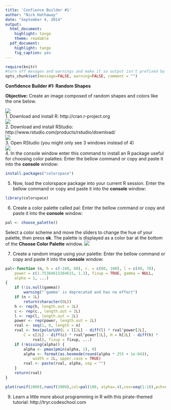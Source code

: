 ```yaml
---
title: 'Confience Builder #1'
author: "Nick Hathaway"
date: "September 4, 2014"
output:
  html_document:
    highlight: tango
    theme: readable
  pdf_document:
    highlight: tango
    fig_caption: yes
---
```

```r
require(knitr)
#turn off mesages and warnings and make it so output isn't prefixed by anything, default is to put "##" in front of all output for some reason
opts_chunk$set(message=FALSE, warning=FALSE, comment = "")
```

**Confidence Builder #1: Random Shapes**

**Objective:** Create an image composed of random shapes and colors like the one below.  

![](../images/rShapesExmp.png)  
1. Download and install R: http://cran.r-project.org  
![](../images/r_site.png)  
2. Download and install RStudio: http://www.rstudio.com/products/rstudio/download/  
![](../images/r_studio.png)  
3. Open RStudio (you might only see 3 windows instead of 4)   
![](../images/rStudioExample.png)   
4. In the console window enter this command to install an R package useful for choosing color palattes: Enter the bellow command or copy and paste it into the **console** window:  
``` r
install.packages("colorspace")
```  
5. Now, load the colorspace package into your current R session. Enter the bellow command or copy and paste it into the **console** window:  
``` r
library(colorspace)
```  
6. Create a color palette called pal:  Enter the bellow command or copy and paste it into the **console** window:  
``` r
pal <- choose_palette()
```  
Select a color scheme and move the sliders to change the hue of your palette, then press **ok**. The palette is displayed as a color bar at the bottom of the **Choose Color Palette** window.
![](../images/palWindow.png)

7. Create a random image using your palette: Enter the bellow command or copy and paste it into the **console** window:
```r
pal<-function (n, h = c(-240, 60), c. = c(80, 100), l = c(40, 70), 
    power = c(1.75384615384615, 1.3), fixup = TRUE, gamma = NULL, 
    alpha = 1, ...) 
{
    if (!is.null(gamma)) 
        warning("'gamma' is deprecated and has no effect")
    if (n < 1L) 
        return(character(0L))
    h <- rep(h, length.out = 2L)
    c <- rep(c., length.out = 2L)
    l <- rep(l, length.out = 2L)
    power <- rep(power, length.out = 2L)
    rval <- seq(1, 0, length = n)
    rval <- hex(polarLUV(L = l[2L] - diff(l) * rval^power[2L], 
        C = c[2L] - diff(c) * rval^power[1L], H = h[2L] - diff(h) * 
            rval), fixup = fixup, ...)
    if (!missing(alpha)) {
        alpha <- pmax(pmin(alpha, 1), 0)
        alpha <- format(as.hexmode(round(alpha * 255 + 1e-04)), 
            width = 2L, upper.case = TRUE)
        rval <- paste(rval, alpha, sep = "")
    }
    return(rval)
}
```

```r
plot(runif(2000),runif(2000),col=pal(100, alpha=.4),cex=seq(1:10),pch=seq(1:25))
```

9. Learn a little more about programming in R with this pirate-themed tutorial: http://tryr.codeschool.com

